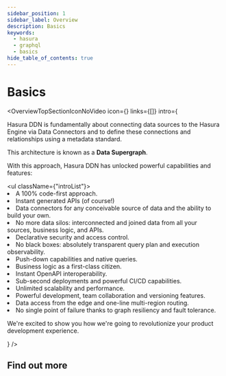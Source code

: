 ```yaml
---
sidebar_position: 1
sidebar_label: Overview
description: Basics
keywords:
  - hasura
  - graphql
  - basics
hide_table_of_contents: true
---
```



# Basics

<OverviewTopSectionIconNoVideo
  icon={<Icon />}
  links={[]}
  intro={
    <div>
      <p>
        Hasura DDN is fundamentally about connecting data sources to the Hasura Engine via Data Connectors and to define
        these connections and relationships using a metadata standard.
      </p>
      <p>
        This architecture is known as a <strong>Data Supergraph</strong>.
      </p>
      <p>With this approach, Hasura DDN has unlocked powerful capabilities and features:</p>
      <ul className={"introList"}>
        <li>A 100% code-first approach.</li>
        <li>Instant generated APIs (of course!)</li>
        <li>Data connectors for any conceivable source of data and the ability to build your own.</li>
        <li>No more data silos: interconnected and joined data from all your sources, business logic, and APIs.</li>
        <li>Declarative security and access control.</li>
        <li>No black boxes: absolutely transparent query plan and execution observability.</li>
        <li>Push-down capabilities and native queries.</li>
        <li>Business logic as a first-class citizen.</li>
        <li>Instant OpenAPI interoperability.</li>
        <li>Sub-second deployments and powerful CI/CD capabilities.</li>
        <li>Unlimited scalability and performance.</li>
        <li>Powerful development, team collaboration and versioning features.</li>
        <li>Data access from the edge and one-line multi-region routing.</li>
        <li>No single point of failure thanks to graph resiliency and fault tolerance.</li>
      </ul>
      <p>We're excited to show you how we're going to revolutionize your product development experience.</p>
    </div>
  }
/>

## Find out more

<div className="overview-gallery card-wrapper">
  <OverviewPlainCard
    title="Background to Hasura DDN"
    body="Find out how and why we built Hasura DDN and what needs we are addressing."
    link="/basics/background/"
    linkText={"Learn more"}
  />
  <OverviewPlainCard
    title="Core Concepts"
    body="Let's go over the core concepts of Hasura DDN and how the supergraph applies to your data layer."
    link="/basics/core-concepts/"
    linkText={"Learn more"}
  />
</div>
